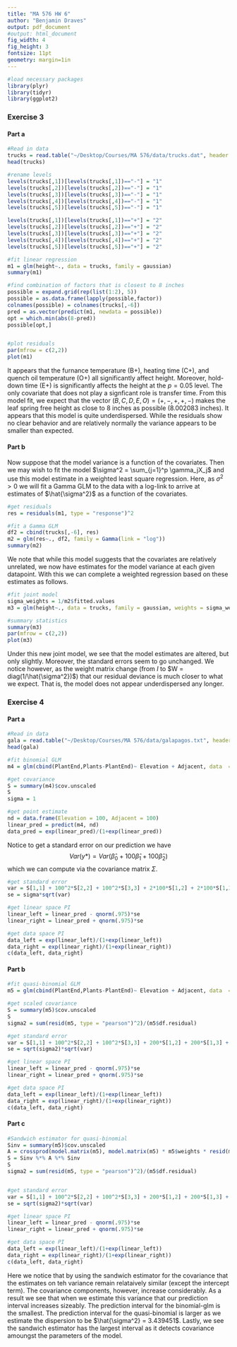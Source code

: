 ```yaml
---
title: "MA 576 HW 6"
author: "Benjamin Draves"
output: pdf_document
#output: html_document
fig_width: 4 
fig_height: 3 
fontsize: 11pt
geometry: margin=1in
---
```

```r
#load necessary packages 
library(plyr)
library(tidyr)
library(ggplot2)
```

### Exercise 3 


#### Part a
```r
#Read in data
trucks = read.table("~/Desktop/Courses/MA 576/data/trucks.dat", header = T)
head(trucks)

#rename levels
levels(trucks[,1])[levels(trucks[,1])=="-"] = "1"
levels(trucks[,2])[levels(trucks[,2])=="-"] = "1"
levels(trucks[,3])[levels(trucks[,3])=="-"] = "1"
levels(trucks[,4])[levels(trucks[,4])=="-"] = "1"
levels(trucks[,5])[levels(trucks[,5])=="-"] = "1"

levels(trucks[,1])[levels(trucks[,1])=="+"] = "2"
levels(trucks[,2])[levels(trucks[,2])=="+"] = "2"
levels(trucks[,3])[levels(trucks[,3])=="+"] = "2"
levels(trucks[,4])[levels(trucks[,4])=="+"] = "2"
levels(trucks[,5])[levels(trucks[,5])=="+"] = "2"

#fit linear regression
m1 = glm(height~., data = trucks, family = gaussian)
summary(m1)

#find combination of factors that is closest to 8 inches
possible = expand.grid(rep(list(1:2), 5))
possible = as.data.frame(lapply(possible,factor))
colnames(possible) = colnames(trucks[,-6])
pred = as.vector(predict(m1, newdata = possible))
opt = which.min(abs(8-pred))
possible[opt,]


#plot residuals
par(mfrow = c(2,2))
plot(m1)
```
It appears that the furnance temperature (B+), heating time (C+), and quench oil temperature (O+) all significantly affect height. Moreover, hold-down time (E+) is significantly affects the height at the $p=0.05$ level. The only covariate that does not play a signficant role is transfer time. From this model fit, we expect that the vector $(B,C,D,E,O) = (+,-,+,+,-)$ makes the leaf spring free height as close to 8 inches as possible (8.002083 inches). It appears that this model is quite underdispersed. While the residuals show no clear behavior and are relatively normally the variance appears to be smaller than expected. 

#### Part b 
Now suppose that the model variance is a function of the covariates. Then we may wish to fit the model $\sigma^2 = \sum_{j=1}^p \gamma_jX_j$ and use this model estimate in a weighted least square regression. Here, as $\sigma^2>0$ we will fit a Gamma GLM to the data with a log-link to arrive at estimates of $\hat{\sigma^2}$ as a function of the covariates.

```r
#get residuals
res = residuals(m1, type = "response")^2

#fit a Gamma GLM
df2 = cbind(trucks[,-6], res)
m2 = glm(res~., df2, family = Gamma(link = "log"))
summary(m2)
```
We note that while this model suggests that the covariates are relatively unrelated, we now have estimates for the model variance at each given datapoint. With this we can complete a weighted regression based on these estimates as follows. 

```r
#fit joint model
sigma_weights = 1/m2$fitted.values
m3 = glm(height~., data = trucks, family = gaussian, weights = sigma_weights)

#summary statistics
summary(m3)
par(mfrow = c(2,2))
plot(m3)
```
Under this new joint model, we see that the model estimates are altered, but only slightly. Moreover, the standard errors seem to go unchanged. We notice however, as the weight matrix change (from $I$ to $W = diag(1/\hat{\sigma^2})$) that our residual deviance is much closer to what we expect. That is, the model does not appear underdispersed any longer. 


### Exercise 4 

#### Part a
```r
#Read in data
gala = read.table("~/Desktop/Courses/MA 576/data/galapagos.txt", header = T)
head(gala)

#fit binomial GLM 
m4 = glm(cbind(PlantEnd,Plants-PlantEnd)~ Elevation + Adjacent, data  = gala, family = binomial)

#get covariance
S = summary(m4)$cov.unscaled
S
sigma = 1

#get point estimate
nd = data.frame(Elevation = 100, Adjacent = 100)
linear_pred = predict(m4, nd)
data_pred = exp(linear_pred)/(1+exp(linear_pred))
```
Notice to get a standard error on our prediction we have $$Var(y*) = Var(\hat{\beta}_0 + 100\hat{\beta}_1 + 100\hat{\beta}_2)$$ which we can compute via the covariance matrix $\Sigma$. 
```r
#get standard error
var = S[1,1] + 100^2*S[2,2] + 100^2*S[3,3] + 2*100*S[1,2] + 2*100*S[1,3] + 2*100*100*S[2,3]
se = sigma*sqrt(var)

#get linear space PI
linear_left = linear_pred - qnorm(.975)*se
linear_right = linear_pred + qnorm(.975)*se

#get data space PI
data_left = exp(linear_left)/(1+exp(linear_left))
data_right = exp(linear_right)/(1+exp(linear_right))
c(data_left, data_right)
```

#### Part b
```r
#fit quasi-binomial GLM 
m5 = glm(cbind(PlantEnd,Plants-PlantEnd)~ Elevation + Adjacent, data  = gala, family = quasibinomial)

#get scaled covariance
S = summary(m5)$cov.unscaled
S
sigma2 = sum(resid(m5, type = "pearson")^2)/(m5$df.residual)

#get standard error
var = S[1,1] + 100^2*S[2,2] + 100^2*S[3,3] + 200*S[1,2] + 200*S[1,3] + 2*100*100*S[2,3]
se = sqrt(sigma2)*sqrt(var)

#get linear space PI
linear_left = linear_pred - qnorm(.975)*se
linear_right = linear_pred + qnorm(.975)*se

#get data space PI
data_left = exp(linear_left)/(1+exp(linear_left))
data_right = exp(linear_right)/(1+exp(linear_right))
c(data_left, data_right)
```
#### Part c 

```r
#Sandwich estimator for quasi-binomial
Sinv = summary(m5)$cov.unscaled
A = crossprod(model.matrix(m5), model.matrix(m5) * m5$weights * resid(m5, type="pearson")^2)
S = Sinv %*% A %*% Sinv
S
sigma2 = sum(resid(m5, type = "pearson")^2)/(m5$df.residual)


#get standard error
var = S[1,1] + 100^2*S[2,2] + 100^2*S[3,3] + 200*S[1,2] + 200*S[1,3] + 2*100*100*S[2,3]
se = sqrt(sigma2)*sqrt(var)

#get linear space PI
linear_left = linear_pred - qnorm(.975)*se
linear_right = linear_pred + qnorm(.975)*se

#get data space PI
data_left = exp(linear_left)/(1+exp(linear_left))
data_right = exp(linear_right)/(1+exp(linear_right))
c(data_left, data_right)
```

Here we notice that by using the sandwich estimator for the covariance that the estimates on teh variance remain relataively similar (except the intercept term). The covariance components, however, increase considerably. As a result we see that when we estimate this variance that our prediction interval increases sizeably. The prediction interval for the binomial-glm is the smallest. The prediction interval for the quasi-binomial is larger as we estimate the dispersion to be $\hat{\sigma^2} = 3.439451$. Lastly, we see the sandwich estimator has the largest interval as it detects covariance amoungst the parameters of the model. 






